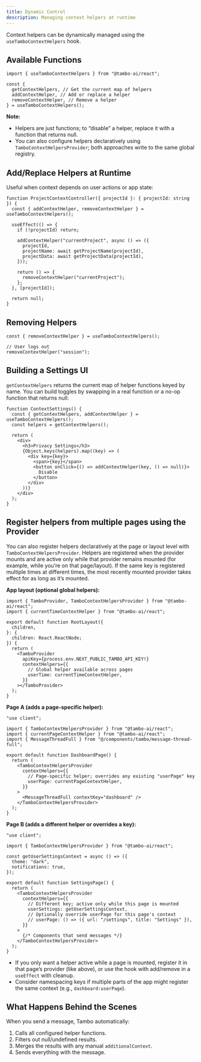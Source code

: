 ```yaml
---
title: Dynamic Control
description: Managing context helpers at runtime
---
```


Context helpers can be dynamically managed using the `useTamboContextHelpers` hook.

## Available Functions

```tsx
import { useTamboContextHelpers } from "@tambo-ai/react";

const {
  getContextHelpers, // Get the current map of helpers
  addContextHelper, // Add or replace a helper
  removeContextHelper, // Remove a helper
} = useTamboContextHelpers();
```

**Note:**

- Helpers are just functions; to “disable” a helper, replace it with a function that returns null.
- You can also configure helpers declaratively using `TamboContextHelpersProvider`; both approaches write to the same global registry.

## Add/Replace Helpers at Runtime

Useful when context depends on user actions or app state:

```tsx
function ProjectContextController({ projectId }: { projectId: string }) {
  const { addContextHelper, removeContextHelper } = useTamboContextHelpers();

  useEffect(() => {
    if (!projectId) return;

    addContextHelper("currentProject", async () => ({
      projectId,
      projectName: await getProjectName(projectId),
      projectData: await getProjectData(projectId),
    }));

    return () => {
      removeContextHelper("currentProject");
    };
  }, [projectId]);

  return null;
}
```

## Removing Helpers

```tsx
const { removeContextHelper } = useTamboContextHelpers();

// User logs out
removeContextHelper("session");
```

## Building a Settings UI

`getContextHelpers` returns the current map of helper functions keyed by name.
You can build toggles by swapping in a real function or a no-op function that returns null:

```tsx
function ContextSettings() {
  const { getContextHelpers, addContextHelper } = useTamboContextHelpers();
  const helpers = getContextHelpers();

  return (
    <div>
      <h3>Privacy Settings</h3>
      {Object.keys(helpers).map((key) => (
        <div key={key}>
          <span>{key}</span>
          <button onClick={() => addContextHelper(key, () => null)}>
            Disable
          </button>
        </div>
      ))}
    </div>
  );
}
```

## Register helpers from multiple pages using the Provider

You can also register helpers declaratively at the page or layout level with `TamboContextHelpersProvider`. Helpers are registered when the provider mounts and are active only while that provider remains mounted (for example, while you’re on that page/layout). If the same key is registered multiple times at different times, the most recently mounted provider takes effect for as long as it’s mounted.

**App layout (optional global helpers):**

```tsx title="app/layout.tsx"
import { TamboProvider, TamboContextHelpersProvider } from "@tambo-ai/react";
import { currentTimeContextHelper } from "@tambo-ai/react";

export default function RootLayout({
  children,
}: {
  children: React.ReactNode;
}) {
  return (
    <TamboProvider
      apiKey={process.env.NEXT_PUBLIC_TAMBO_API_KEY!}
      contextHelpers={{
        // Global helper available across pages
        userTime: currentTimeContextHelper,
      }}
    ></TamboProvider>
  );
}
```

**Page A (adds a page-specific helper):**

```tsx title="app/dashboard/page.tsx"
"use client";

import { TamboContextHelpersProvider } from "@tambo-ai/react";
import { currentPageContextHelper } from "@tambo-ai/react";
import { MessageThreadFull } from "@/components/tambo/message-thread-full";

export default function DashboardPage() {
  return (
    <TamboContextHelpersProvider
      contextHelpers={{
        // Page-specific helper; overrides any existing "userPage" key
        userPage: currentPageContextHelper,
      }}
    >
      <MessageThreadFull contextKey="dashboard" />
    </TamboContextHelpersProvider>
  );
}
```

**Page B (adds a different helper or overrides a key):**

```tsx title="app/settings/page.tsx"
"use client";

import { TamboContextHelpersProvider } from "@tambo-ai/react";

const getUserSettingsContext = async () => ({
  theme: "dark",
  notifications: true,
});

export default function SettingsPage() {
  return (
    <TamboContextHelpersProvider
      contextHelpers={{
        // Different key; active only while this page is mounted
        userSettings: getUserSettingsContext,
        // Optionally override userPage for this page's context
        // userPage: () => ({ url: "/settings", title: "Settings" }),
      }}
    >
      {/* Components that send messages */}
    </TamboContextHelpersProvider>
  );
}
```

- If you only want a helper active while a page is mounted, register it in that page’s provider (like above), or use the hook with add/remove in a `useEffect` with cleanup.
- Consider namespacing keys if multiple parts of the app might register the same context (e.g., `dashboard:userPage`).

## What Happens Behind the Scenes

When you send a message, Tambo automatically:

1. Calls all configured helper functions.
2. Filters out null/undefined results.
3. Merges the results with any manual `additionalContext`.
4. Sends everything with the message.
